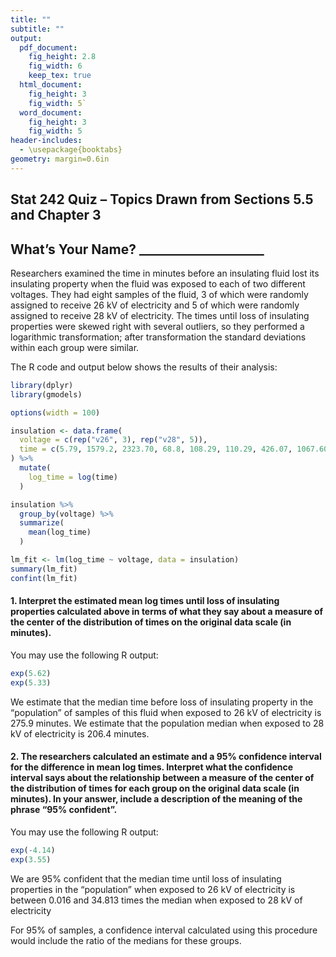 ```yaml
---
title: ""
subtitle: ""
output:
  pdf_document:
    fig_height: 2.8
    fig_width: 6
    keep_tex: true
  html_document:
    fig_height: 3
    fig_width: 5`
  word_document:
    fig_height: 3
    fig_width: 5
header-includes:
  - \usepackage{booktabs}
geometry: margin=0.6in
---
```


## Stat 242 Quiz -- Topics Drawn from Sections 5.5 and Chapter 3

## What's Your Name? ____________________

Researchers examined the time in minutes before an insulating fluid lost its insulating property when the fluid was exposed to each of two different voltages.  They had eight samples of the fluid, 3 of which were randomly assigned to receive 26 kV of electricity and 5 of which were randomly assigned to receive 28 kV of electricity.  The times until loss of insulating properties were skewed right with several outliers, so they performed a logarithmic transformation; after transformation the standard deviations within each group were similar.

The R code and output below shows the results of their analysis:

```r
library(dplyr)
library(gmodels)

options(width = 100)

insulation <- data.frame(
  voltage = c(rep("v26", 3), rep("v28", 5)),
  time = c(5.79, 1579.2, 2323.70, 68.8, 108.29, 110.29, 426.07, 1067.60)
) %>%
  mutate(
    log_time = log(time)
  )
```

```r
insulation %>%
  group_by(voltage) %>%
  summarize(
    mean(log_time)
  )
```

```r
lm_fit <- lm(log_time ~ voltage, data = insulation)
summary(lm_fit)
confint(lm_fit)
```

\newpage

#### 1. Interpret the estimated mean log times until loss of insulating properties calculated above in terms of what they say about a measure of the center of the distribution of times on the original data scale (in minutes).

You may use the following R output:

```r
exp(5.62)
exp(5.33)
```

We estimate that the median time before loss of insulating property in the "population" of samples of this fluid when exposed to 26 kV of electricity is 275.9 minutes.  We estimate that the population median when exposed to 28 kV of electricity is 206.4 minutes.

\vspace{6cm}

#### 2. The researchers calculated an estimate and a 95% confidence interval for the difference in mean log times.  Interpret what the confidence interval says about the relationship between a measure of the center of the distribution of times for each group on the original data scale (in minutes).  In your answer, include a description of the meaning of the phrase "95% confident".

You may use the following R output:

```r
exp(-4.14)
exp(3.55)
```

We are 95% confident that the median time until loss of insulating properties in the "population" when exposed to 26 kV of electricity is between 0.016 and 34.813 times the median when exposed to 28 kV of electricity

For 95% of samples, a confidence interval calculated using this procedure would include the ratio of the medians for these groups.

